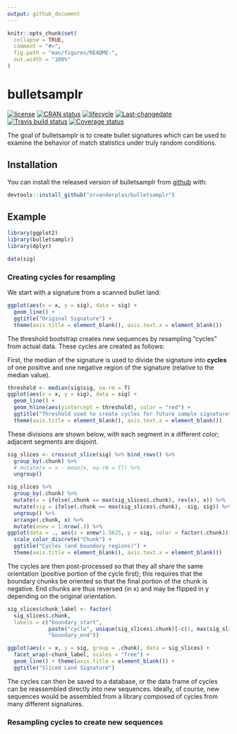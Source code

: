 ```yaml
---
output: github_document
---
```


<!-- README.md is generated from README.Rmd. Please edit that file -->

```r
knitr::opts_chunk$set(
  collapse = TRUE,
  comment = "#>",
  fig.path = "man/figures/README-",
  out.width = "100%"
)
```
# bulletsamplr
 [![license](https://img.shields.io/badge/license-MIT + file LICENSE-lightgrey.svg)](https://choosealicense.com/)
 [![CRAN status](https://www.r-pkg.org/badges/version/bulletsamplr)](https://cran.r-project.org/package=bulletsamplr)
 [![lifecycle](https://img.shields.io/badge/lifecycle-experimental-orange.svg)](https://www.tidyverse.org/lifecycle/#experimental)
 [![Last-changedate](https://img.shields.io/badge/last%20change-`r gsub('-', '--', Sys.Date())`-yellowgreen.svg)](/commits/master)
 [![Travis build status](https://travis-ci.org/srvanderplas/bulletsamplr.svg?branch=master)](https://travis-ci.org/srvanderplas/bulletsamplr)
  [![Coverage status](https://codecov.io/gh/srvanderplas/bulletsamplr/branch/master/graph/badge.svg)](https://codecov.io/github/srvanderplas/bulletsamplr?branch=master)
  
The goal of bulletsamplr is to create bullet signatures which can be used to examine the behavior of match statistics under truly random conditions.

## Installation

You can install the released version of bulletsamplr from [github](https://github.com/srvanderplas/bulletsamplr) with:

``` r
devtools::install_github("srvanderplas/bulletsamplr")
```

## Example

```r
library(ggplot2)
library(bulletsamplr)
library(dplyr)

data(sig)
```

### Creating cycles for resampling

We start with a signature from a scanned bullet land: 
```r
ggplot(aes(x = x, y = sig), data = sig) + 
  geom_line() + 
  ggtitle("Original Signature") + 
  theme(axis.title = element_blank(), axis.text.x = element_blank())
```

The threshold bootstrap creates new sequences by resampling "cycles" from actual data. These cycles are created as follows:

First, the median of the signature is used to divide the signature into __cycles__ of one positive and one negative region of the signature (relative to the median value). 
```r
threshold <- median(sig$sig, na.rm = T)
ggplot(aes(x = x, y = sig), data = sig) + 
  geom_line() + 
  geom_hline(aes(yintercept = threshold), color = "red") + 
  ggtitle("Threshold used to create cycles for future sample signatures") + 
  theme(axis.title = element_blank(), axis.text.x = element_blank())
```

These divisions are shown below, with each segment in a different color; adjacent segments are disjoint.

```r
sig_slices <- crosscut_slice(sig) %>% bind_rows() %>%
  group_by(.chunk) %>%
  # mutate(x = x - mean(x, na.rm = T)) %>%
  ungroup()

sig_slices %>%
  group_by(.chunk) %>%
  mutate(x = ifelse(.chunk == max(sig_slices$.chunk), rev(x), x)) %>%
  mutate(sig = ifelse(.chunk == max(sig_slices$.chunk), -sig, sig)) %>%
  ungroup() %>%
  arrange(.chunk, x) %>%
  mutate(xnew = 1:nrow(.)) %>%
ggplot(data = ., aes(x = xnew*1.5625, y = sig, color = factor(.chunk))) + geom_line() + 
  scale_color_discrete("Chunk") + 
  ggtitle("Cycles (and boundary regions)") + 
  theme(axis.title = element_blank(), axis.text.x = element_blank())

```

The cycles are then post-processed so that they all share the same orientation (positive portion of the cycle first); this requires that the boundary chunks be oriented so that the final portion of the chunk is negative. End chunks are thus reversed (in x) and may be flipped in y depending on the original orientation. 

```r

sig_slices$chunk_label <- factor(
  sig_slices$.chunk, 
  labels = c("boundary_start", 
             paste("cycle", unique(sig_slices$.chunk)[-c(1, max(sig_slices$.chunk))]), 
             "boundary_end"))

ggplot(aes(x = x, y = sig, group = .chunk), data = sig_slices) + 
  facet_wrap(~chunk_label, scales = "free") +
  geom_line() + theme(axis.title = element_blank()) + 
  ggtitle("Sliced Land Signature")
```

The cycles can then be saved to a database, or the data frame of cycles can be reassembled directly into new sequences. Ideally, of course, new sequences would be assembled from a library composed of cycles from many different signatures. 

### Resampling cycles to create new sequences


